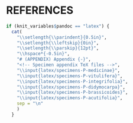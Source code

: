 # REFERENCES {-}

```{=latex}
\vspace*{-18pt}
\singlespacing
\setlength{\parskip}{12pt}
\begin{hangparas}{0.5in}{1}
```

<div id="refs"></div>

```{=latex}
\end{hangparas}
\doublespacing
```

```r
if (knit_variables$pandoc == "latex") {
  cat(
    "\\setlength{\\parindent}{0.5in}",
    "\\setlength{\\leftskip}{0in}",
    "\\setlength{\\parskip}{12pt}",
    "\\hspace*{-0.5in}",
    "# (APPENDIX) Appendix {-}",
    "<!-- Specimen appendix TeX files -->",
    "\\input{latex/specimens-P-medicinae}",
    "\\input{latex/specimens-P-vitulifera}",
    "\\input{latex/specimens-P-integrifolia}",
    "\\input{latex/specimens-P-didymocarpa}",
    "\\input{latex/specimens-P-brassicoides}",
    "\\input{latex/specimens-P-acutifolia}",
    sep = "\n"
    )
  }
```

